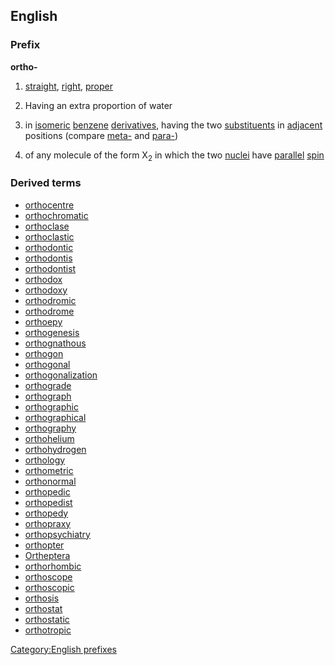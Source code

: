 ==English==
===Prefix===
'''ortho-'''
#[[straight]], [[right]], [[proper]]
#{{chemistry}} Having an extra proportion of water
#{{chemistry}} in [[isomeric]] [[benzene]] [[derivatives]], having the two [[substituent]]s in [[adjacent]] positions (compare [[meta-]] and [[para-]])
#{{physics}} of any molecule of the form X<sub>2</sub> in which the two [[nuclei]] have [[parallel]] [[spin]]
===Derived terms===
*[[orthocentre]]
*[[orthochromatic]] 
*[[orthoclase]]
*[[orthoclastic]] 
*[[orthodontic]]
*[[orthodontis]]
*[[orthodontist]]
*[[orthodox]]
*[[orthodoxy]]
*[[orthodromic]] 
*[[orthodrome]]
*[[orthoepy]]
*[[orthogenesis]]
*[[orthognathous]]
*[[orthogon]]
*[[orthogonal]] 
*[[orthogonalization]] 
*[[orthograde]]
*[[orthograph]]
*[[orthographic]] 
*[[orthographical]] 
*[[orthography]]
*[[orthohelium]]
*[[orthohydrogen]] 
*[[orthology]]
*[[orthometric]] 
*[[orthonormal]]
*[[orthopedic]]
*[[orthopedist]]
*[[orthopedy]]
*[[orthopraxy]]
*[[orthopsychiatry]] 
*[[orthopter]]
*[[Ortheptera]]
*[[orthorhombic]] 
*[[orthoscope]]
*[[orthoscopic]]
*[[orthosis]]
*[[orthostat]]
*[[orthostatic]] 
*[[orthotropic]]
[[Category:English prefixes]]